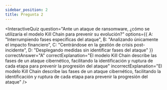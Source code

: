 ```yaml
---
sidebar_position: 2
title: Pregunta 2
---
```



<InteractiveQuiz 
  question="Ante un ataque de ransomware, ¿cómo se utilizaría el modelo Kill Chain para prevenir su evolución?"
  options={{
    A: "Interrumpiendo fases específicas del ataque",
    B: "Analizando únicamente el impacto financiero",
    C: "Centrándose en la gestión de crisis post-incidente",
    D: "Desplegando medidas sin identificar fases del ataque"
  }}
  correctAnswer="A"
  correctExplanation="El modelo Kill Chain describe las fases de un ataque cibernético, facilitando la identificación y ruptura de cada etapa para prevenir la progresión del ataque"
  incorrectExplanation="El modelo Kill Chain describe las fases de un ataque cibernético, facilitando la identificación y ruptura de cada etapa para prevenir la progresión del ataque"
/>